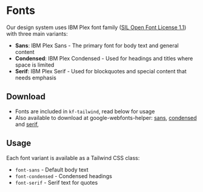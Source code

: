 

<Meta of={FontsStories} />

# Fonts

Our design system uses IBM Plex font family ([SIL Open Font License 1.1](https://github.com/IBM/plex/blob/master/LICENSE.txt)) with three main variants:

- **Sans**: IBM Plex Sans - The primary font for body text and general content
- **Condensed**: IBM Plex Condensed - Used for headings and titles where space is limited
- **Serif**: IBM Plex Serif - Used for blockquotes and special content that needs emphasis

## Download

- Fonts are included in `kf-tailwind`, read below for usage
- Also available to download at google-webfonts-helper: [sans](https://gwfh.mranftl.com/fonts/ibm-plex-sans?subsets=latin), [condensed](https://gwfh.mranftl.com/fonts/ibm-plex-sans-condensed?subsets=latin) and [serif](https://gwfh.mranftl.com/fonts/ibm-plex-serif?subsets=latin),

## Usage

Each font variant is available as a Tailwind CSS class:

- `font-sans` - Default body text
- `font-condensed` - Condensed headings
- `font-serif` - Serif text for quotes

<Canvas of={FontsStories.Sans} />
<Canvas of={FontsStories.Condensed} />
<Canvas of={FontsStories.Serif} />
